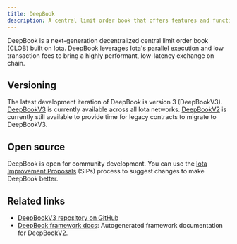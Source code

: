 ```yaml
---
title: DeepBook
description: A central limit order book that offers features and functionality for marketplaces on Iota. Token exchanges leveraging the layer can feature transparency, a full range of trading options, and customer privacy.
---
```



DeepBook is a next-generation decentralized central limit order book (CLOB) built on Iota. DeepBook leverages Iota's parallel execution and low transaction fees to bring a highly performant, low-latency exchange on chain. 

## Versioning

The latest development iteration of DeepBook is version 3 (DeepBookV3). [DeepBookV3](./deepbookv3.mdx) is currently available across all Iota networks. [DeepBookV2](./deepbookv2.mdx) is currently still available to provide time for legacy contracts to migrate to DeepBookV3. 

<DocCardList/>

## Open source

DeepBook is open for community development. You can use the [Iota Improvement Proposals](https://github.com/sui-foundation/sips?ref=blog.iota.io) (SIPs) process to suggest changes to make DeepBook better.

## Related links

- [DeepBookV3 repository on GitHub](https://github.com/iotaledger/deepbookv3)
- <a href="/references/framework/deepbook" data-no-link-check>DeepBook framework docs</a>: Autogenerated framework documentation for DeepBookV2.

